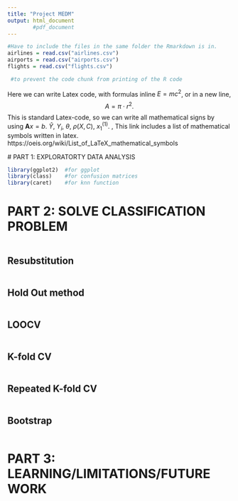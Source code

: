 ```yaml
---
title: "Project MEDM"
output: html_document
        #pdf_document
---
```


<!-- Press Knit, to make a html-file of the code below. This we can use while working with the report to see how it is. Because the dataset flights in pretty large it takes some time to knit the file.. 
We don´t have to compilate the code to a pdf before we are delivering it, but if you want to you might have to download a program, maybe Latex or something, I am not quite sure. I already have it so I can compilate it to a pdf when we are done with it. 
But remember if you compilate it to a pdf-file some lines can be too long and get cutted. Then you have to go in the code and adjust it. If you need a linespace you need to have 3 space in the line above. -->

<!-- In gitkranken: 
When you have edited the code, save it usual. Then open gitkranken, and you will see a blue line with 
" x file changes in working directory" and a small box "View changes" in the above right corner. Click this one. First you have to commit what you have done, i.e. click on the Project_report.html-file on the right side and press Stage File. (And don´t stage all the other files) Then make a comment on what you have changed in the file, in the bottom right corner, and press the green box "Stage files/changes to commit". 
After commiting you first have to pull what the other have done, i.e. press "Pull". If you get "pulled successfully" down in the left corner everything is okay and you can press "Push". 
If not, then we might have some merge conflict we need to fix. 
Always remember to do all these steps
1. Commit
2. Pull
3. Push

If you have edited the file, but don´t want to save it, only download what the others have done, you can press the "Stash" instead of pull and push. 
-->

```r
#Have to include the files in the same folder the Rmarkdown is in.
airlines = read.csv("airlines.csv")
airports = read.csv("airports.csv")
flights = read.csv("flights.csv")

```

   
```r
 #to prevent the code chunk from printing of the R code

```

<!-- This is a comment. -->


Here we can write Latex code, with formulas inline $E=mc^2$, or in a new line,
$$
    A = \pi \cdot r^2.
$$
This is standard Latex-code, so we can write all mathematical signs by using $\mathbf{A}x = b$. 
$\hat{Y}$, $Y_i$, $\theta$, $\rho(X,C)$, $x_1^{(1)}$. 
\textbf{bold text}, \textit{italicized}
This link includes a list of mathematical symbols written in latex. https://oeis.org/wiki/List_of_LaTeX_mathematical_symbols


   <!-- 1 # means Section  -->
# PART 1: EXPLORATORTY DATA ANALYSIS 

 <!-- Perform a exploratory data analysis and discuss what you have learned from this analysis.
 
 (Just testing the app)
 
 Aim: Which airline should we fly on? 
 
The U.S. Department of Transportation's (DOT) Bureau of Transportation Statistics tracks the on-time performance of domestic flights operated by large air carriers. 
Summary information on the number of on-time, delayed, canceled, and diverted flights is published in DOT's monthly Air Travel Consumer Report and in this dataset of 2015 flight delays and cancellations.

Initial steps: 
1-	To solve the classification problem the group must create a new variable through the analysis of the variables associated to the delay that can be used as response variable for the problem aim. 
 
 -->


```r
library(ggplot2)  #for ggplot
library(class)    #for confusion matrices
library(caret)    #for knn function

```



# PART 2: SOLVE CLASSIFICATION PROBLEM

 <!-- Solve your classification problem.  Consider several classification methods and discuss  how  can  they  contribute  for  the  solution  of  your  problem.   Include in your discussion topics such as the options that you have made in building each  classifier;  interpretation  of  results;  validation  of  the  methods  used  and possible assumptions;  advantages and disadvantages of each alternative;  etc. Have  in  mind  that  some  of  the  explanatory  variables  may  be  irrelevant  to the  classification problem and that  you may need to  do  some  preprocessing methodologies of your data set e.g.  dimensionality reduction techniques.-->

```r


```
 <!-- 2 ## means subsection, 3 means subsubsection etc.-->   
   
## Resubstitution

```r


```


## Hold Out method

```r


```


## LOOCV

```r


```


## K-fold CV

```r


```


## Repeated K-fold CV

```r


```



## Bootstrap

```r


```



# PART 3: LEARNING/LIMITATIONS/FUTURE WORK

 <!-- Imagine you are going to meet the researcher who contacted you.  Report to him/her what you have learned about the problem.  Discuss limitations of the analysis you have done and provide suggestions for future work.-->


```r


```

